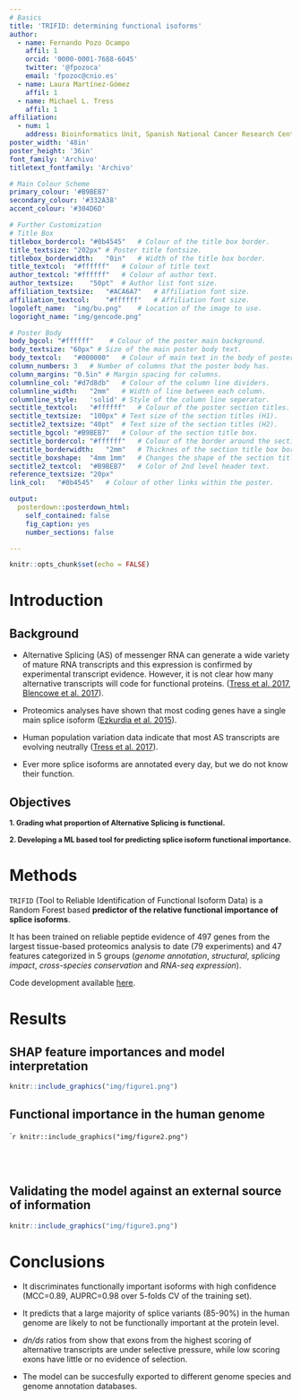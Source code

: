 ```yaml
---
# Basics
title: 'TRIFID: determining functional isoforms'
author:
  - name: Fernando Pozo Ocampo
    affil: 1
    orcid: '0000-0001-7688-6045'
    twitter: '@fpozoca'
    email: 'fpozoc@cnio.es'
  - name: Laura Martínez-Gómez
    affil: 1
  - name: Michael L. Tress
    affil: 1
affiliation:
  - num: 1
    address: Bioinformatics Unit, Spanish National Cancer Research Center (CNIO)
poster_width: '48in'
poster_height: '36in'
font_family: 'Archivo'
titletext_fontfamily: 'Archivo'

# Main Colour Scheme
primary_colour: '#B9BEB7' 
secondary_colour: '#332A38' 
accent_colour: '#304D6D' 

# Further Customization
# Title Box
titlebox_bordercol:	"#0b4545"	# Colour of the title box border.
title_textsize: "202px" # Poster title fontsize.
titlebox_borderwidth:	"0in"	# Width of the title box border.
title_textcol:	"#ffffff"	# Colour of title text
author_textcol:	"#ffffff"	# Colour of author text.
author_textsize:	"50pt"	# Author list font size.
affiliation_textsize:	"#ACA6A7"	# Affiliation font size.
affiliation_textcol:	"#ffffff"	# Affiliation font size.
logoleft_name:	"img/bu.png"	# Location of the image to use.
logoright_name:	"img/gencode.png"

# Poster Body
body_bgcol: "#ffffff"	 # Colour of the poster main background.
body_textsize: "60px" # Size of the main poster body text.
body_textcol:	"#000000"	# Colour of main text in the body of poster.
column_numbers:	3	# Number of columns that the poster body has.
column_margins:	"0.5in"	# Margin spacing for columns.
columnline_col:	"#d7d8db"	# Colour of the column line dividers.
columnline_width:	"2mm"	# Width of line between each column.
columnline_style:	'solid'	# Style of the column line seperator.
sectitle_textcol:	"#ffffff"	# Colour of the poster section titles.
sectitle_textsize:	"100px"	# Text size of the section titles (H1).
sectitle2_textsize:	"40pt"	# Text size of the section titles (H2).
sectitle_bgcol:	"#B9BEB7"	# Colour of the section title box.
sectitle_bordercol:	"#ffffff"	# Colour of the border around the section title box.
sectitle_borderwidth:	"2mm"	# Thicknes of the section title box border.
sectitle_boxshape:	"4mm 1mm"	# Changes the shape of the section title box.
sectitle2_textcol:	"#B9BEB7"	# Color of 2nd level header text.
reference_textsize: "20px"
link_col:	"#0b4545"	# Colour of other links within the poster.

output: 
  posterdown::posterdown_html:
    self_contained: false
    fig_caption: yes
    number_sections: false

---
```

<style>
p.caption {
  font-size: 0.80em;
}
</style>

```r
knitr::opts_chunk$set(echo = FALSE)
```

# Introduction
## Background

* Alternative Splicing (AS) of messenger RNA can generate a wide variety of mature RNA transcripts and this expression is confirmed by experimental transcript evidence. However, it is not clear how many alternative transcripts will code for functional proteins. ([Tress et al. 2017](), [Blencowe et al. 2017]()).
 
* Proteomics analyses have shown that most coding genes have a single main splice isoform ([Ezkurdia et al. 2015]()).

* Human population variation data indicate that most AS transcripts are evolving neutrally ([Tress et al. 2017]()).

* Ever more splice isoforms are annotated every day, but we do not know their function.

## Objectives

<div style="text-align: left; font-size: 90%; font-weight: bold;", markdown = "1">
1. Grading what proportion of Alternative Splicing is functional.
<br><br>
2. Developing a ML based tool for predicting splice isoform functional importance.
</div>


# Methods

`TRIFID` (Tool to Reliable Identification of Functional Isoform Data) is a Random Forest based **predictor of the relative functional importance of splice isoforms**.

It has been trained on reliable peptide evidence of 497 genes from the largest tissue-based proteomics analysis to date (79 experiments) and 47 features categorized in 5 groups (*genome annotation*, *structural*, *splicing impact*, *cross-species conservation* and *RNA-seq expression*).

Code development available [here](https://gitlab.com/bu_cnio/trifid).

<div>
</div>

# Results
## SHAP feature importances and model interpretation
```r
knitr::include_graphics("img/figure1.png")
```

## Functional importance in the human genome

````r
knitr::include_graphics("img/figure2.png")
```

<div>
<br><br>
</div>

## Validating the model against an external source of information

```r
knitr::include_graphics("img/figure3.png")
```

# Conclusions

* It discriminates functionally important isoforms with high confidence (MCC=0.89, AUPRC=0.98 over 5-folds CV of the training set).

* It predicts that a large majority of splice variants (85-90%) in the human genome are likely to not be functionally important at the protein level.

* *dn/ds* ratios from show that exons from the highest scoring of alternative transcripts are under selective pressure, while low scoring exons have little or no evidence of selection.

* The model can be succesfully exported to different genome species and genome annotation databases.